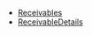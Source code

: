 - [Receivables](/Receivables/components/Receivables)
- [ReceivableDetails](/Receivables/components/ReceivableDetails)
